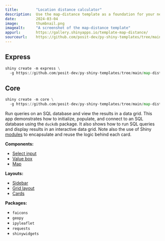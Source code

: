 ```yaml
---
title:        "Location distance calculator"
description:  Use the map-distance template as a foundation for your next Shiny app.
date:         2024-03-04
image:        thumbnail.png
imagealt:     "A screenshot of the map-distance template"
appurl:       https://gallery.shinyapps.io/template-map-distance/
sourceurl:    https://github.com/posit-dev/py-shiny-templates/tree/main/map-distance
---
```


::: {.panel-tabset .shiny-mode-tabset  group="shiny-app-mode"}
## Express
``` python
shiny create -m express \
  -g https://github.com/posit-dev/py-shiny-templates/tree/main/map-distance
```
## Core
``` python
shiny create -m core \
  -g https://github.com/posit-dev/py-shiny-templates/tree/main/map-distance
```
:::


Run queries on an SQL database and view the results in a data grid.
This app demonstrates how to initialize, populate, and connect to an SQL database using the `duckdb` package.
It also shows how to run SQL queries and display results in an interactive data grid.
Note also the use of Shiny [modules](/docs/modules.html) to encapsulate and reuse the logic behind each card.


:::: {.grid .tags}
::: {.g-col-6 .g-col-sm-4}

**Components:**

* [Select input](/components/inputs/selectize-single/)
* [Value box](/components/outputs/value-box)
* [Map](/components/outputs/map-ipyleaflet)

:::
::: {.g-col-6 .g-col-sm-4}

**Layouts:**

* [Sidebar](/layouts/sidebars)
* [Grid layout](/layouts/arrange)
* [Cards](/layouts/panels-cards/#content-divided-by-cards)

:::
::: {.g-col-6 .g-col-sm-4}

**Packages:**

* `faicons`
* `geopy`
* `ipyleaflet`
* `requests`
* `shinywidgets`

:::
::::